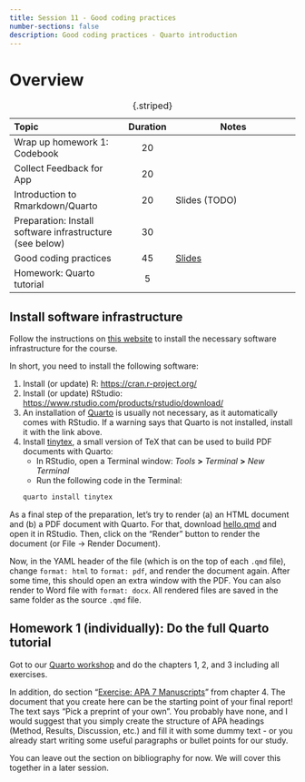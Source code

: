 ---
title: Session 11 - Good coding practices
number-sections: false
description: Good coding practices - Quarto introduction
---

# Overview

| Topic                                                    | Duration | Notes                                                               |
| :------------------------------------------------------- | :------: | ------------------------------------------------------------------- |
| Wrap up homework 1: Codebook                             |    20    |                                                                     |
| Collect Feedback for App                                 |    20    |                                                                     |
| Introduction to Rmarkdown/Quarto                         |    20    | Slides (TODO)                                                       |
| Preparation: Install software infrastructure (see below) |    30    |                                                                     |
| Good coding practices                                    |    45    | [Slides](../slides/Good_coding_practices/Good_coding_practices.qmd) |
| Homework: Quarto tutorial                                |    5     |                                                                     |

: {.striped}


## Install software infrastructure

Follow the instructions on [this website](https://florianpargent.github.io/Quarto_LMU_OSC/preparations.html) to install the necessary software infrastructure for the course.

In short, you need to install the following software:

1. Install (or update) R: [https://cran.r-project.org/](https://cran.r-project.org/)
2. Install (or update) RStudio: [https://www.rstudio.com/products/rstudio/download/](https://www.rstudio.com/products/rstudio/download/)
3. An installation of [Quarto](https://quarto.org/) is usually not necessary, as it automatically comes with RStudio. If a warning says that Quarto is not installed, install it with the link above. 
4. Install [tinytex](https://quarto.org/docs/output-formats/pdf-engine.html#installing-tex), a small version of TeX that can be used to build PDF documents with Quarto:
    - In RStudio, open a Terminal window: *Tools* **>** *Terminal* **>** *New Terminal*
    - Run the following code in the Terminal:
    ``` {.bash filename="Terminal"}
    quarto install tinytex
    ```

As a final step of the preparation, let's try to render (a) an HTML document and (b) a PDF document with Quarto. For that, download [hello.qmd](https://quarto.org/docs/get-started/hello/rstudio/_hello.qmd) and open it in RStudio. Then, click on the "Render" button to render the document (or File -> Render Document).

Now, in the YAML header of the file (which is on the top of each `.qmd` file), change `format: html` to `format: pdf`, and render the document again. After some time, this should open an extra window with the PDF. You can also render to Word file with `format: docx`. All rendered files are saved in the same folder as the source `.qmd` file.



## Homework 1 (individually): Do the full Quarto tutorial

Got to our [Quarto workshop](https://lmu-osc.github.io/introduction-to-Quarto/) and do the chapters 1, 2, and 3 including all exercises. 

In addition, do section "[Exercise: APA 7 Manuscripts](https://lmu-osc.github.io/introduction-to-Quarto/apa7_manuscript.html)" from chapter 4. The document that you create here can be the starting point of your final report!
The text says "Pick a preprint of your own". You probably have none, and I would suggest that you simply create the structure of APA headings (Method, Results, Discussion, etc.) and fill it with some dummy text - or you already start writing some useful paragraphs or bullet points for our study.

You can leave out the section on bibliography for now. We will cover this together in a later session.


